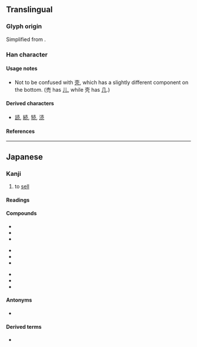 {{also|壳|賣|卖}}
{{character info}}
{{character info|0x2F85A}}
==Translingual==
{{stroke order|type=jbw|strokes=7}}
{{Han simplified forms|賣|売|卖}}

===Glyph origin===
Simplified from {{l|ja|賣}}.

===Han character===
{{Han char|rn=33|rad=士|as=04|sn=7|four=|canj=GBHU,XGBHU|ids=⿳士冖儿}}

====Usage notes====
* Not to be confused with [[壳]], which has a slightly different component on the bottom. (売 has [[儿]], while 壳 has [[几]].)

====Derived characters====
* [[読]], [[続]], [[㸿]], [[涜]]

====References====
{{Han ref|kx=0243.041|dkj=05647|dj=0483.090|hdz=10428.021|uh=58F2|ud=22770}}
{{Han ref|uh=2F85A}}

----

==Japanese==
{{ja-kanji forms|売|賣}}

===Kanji===
{{ja-kanji|grade=2|rs=士04|kyu=賣}}

# to [[sell]]

====Readings====
{{ja-readings
|goon=め
|kanon=ばい
|toon=まい
|kun=う-れる, う-る
}}

====Compounds====
{{top3}}
* {{ja-r|売%却|ばい%きゃく}}
* {{ja-r|売%国|ばい%こく}}
* {{ja-r|売%春|ばい%しゅん}}
{{mid3}}
* {{ja-r|売%女|ばい%た}}
* {{ja-r|売%買|ばい%ばい}}
* {{ja-r|売%名|ばい%めい}}
{{mid3}}
* {{ja-r|売%僧|まい%す}}
* {{ja-r|商%売|しょう%ばい}}
* {{ja-r|転%売|てん%ばい}}
{{bottom}}

====Antonyms====
* {{l|ja|買}}

====Derived terms====
* {{ja-r|売る|うる}}